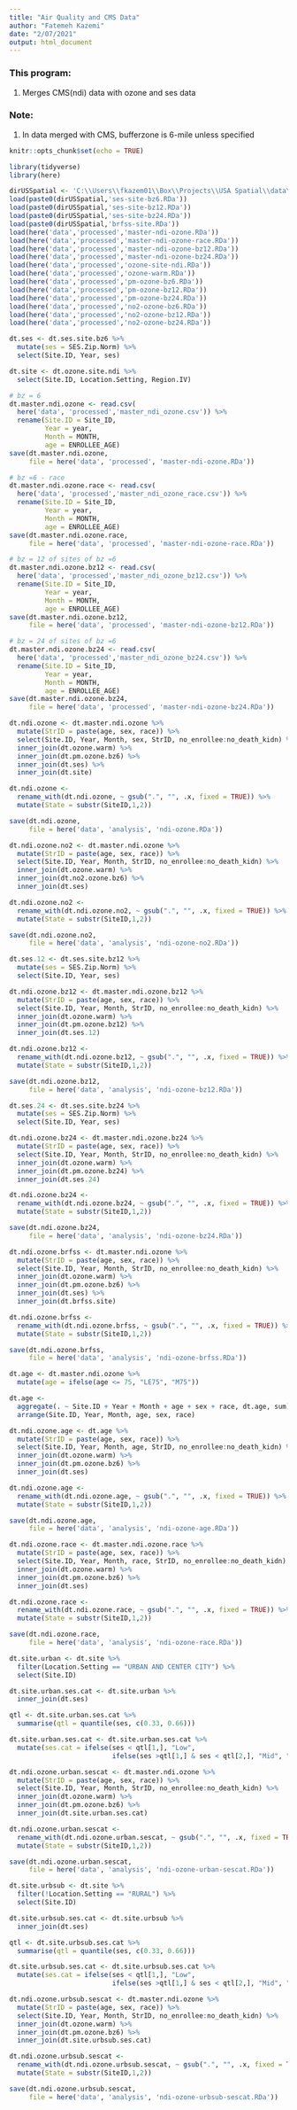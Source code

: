 ```yaml
---
title: "Air Quality and CMS Data"
author: "Fatemeh Kazemi"
date: "2/07/2021"
output: html_document
---
```

### This program:
  (1) Merges CMS(ndi) data with ozone and ses data
  
### Note:
  1. In data merged with CMS, bufferzone is 6-mile unless specified
  
```r
knitr::opts_chunk$set(echo = TRUE)
```

```r
library(tidyverse)
library(here)
```

```r
dirUSSpatial <- 'C:\\Users\\fkazem01\\Box\\Projects\\USA Spatial\\data\\processed\\'
load(paste0(dirUSSpatial,'ses-site-bz6.RDa'))
load(paste0(dirUSSpatial,'ses-site-bz12.RDa'))
load(paste0(dirUSSpatial,'ses-site-bz24.RDa'))
load(paste0(dirUSSpatial,'brfss-site.RDa'))
load(here('data','processed','master-ndi-ozone.RDa'))
load(here('data','processed','master-ndi-ozone-race.RDa'))
load(here('data','processed','master-ndi-ozone-bz12.RDa'))
load(here('data','processed','master-ndi-ozone-bz24.RDa'))
load(here('data','processed','ozone-site-ndi.RDa'))
load(here('data','processed','ozone-warm.RDa'))
load(here('data','processed','pm-ozone-bz6.RDa'))
load(here('data','processed','pm-ozone-bz12.RDa'))
load(here('data','processed','pm-ozone-bz24.RDa'))
load(here('data','processed','no2-ozone-bz6.RDa'))
load(here('data','processed','no2-ozone-bz12.RDa'))
load(here('data','processed','no2-ozone-bz24.RDa'))
```

```r
dt.ses <- dt.ses.site.bz6 %>% 
  mutate(ses = SES.Zip.Norm) %>% 
  select(Site.ID, Year, ses)

dt.site <- dt.ozone.site.ndi %>% 
  select(Site.ID, Location.Setting, Region.IV)
```

```r
# bz = 6
dt.master.ndi.ozone <- read.csv(
  here('data', 'processed','master_ndi_ozone.csv')) %>% 
  rename(Site.ID = Site_ID,
         Year = year,
         Month = MONTH,
         age = ENROLLEE_AGE)
save(dt.master.ndi.ozone, 
     file = here('data', 'processed', 'master-ndi-ozone.RDa'))

# bz =6 - race
dt.master.ndi.ozone.race <- read.csv(
  here('data', 'processed','master_ndi_ozone_race.csv')) %>%
  rename(Site.ID = Site_ID,
         Year = year,
         Month = MONTH,
         age = ENROLLEE_AGE)
save(dt.master.ndi.ozone.race, 
     file = here('data', 'processed', 'master-ndi-ozone-race.RDa'))

# bz = 12 of sites of bz =6
dt.master.ndi.ozone.bz12 <- read.csv(
  here('data', 'processed','master_ndi_ozone_bz12.csv')) %>% 
  rename(Site.ID = Site_ID,
         Year = year,
         Month = MONTH,
         age = ENROLLEE_AGE)
save(dt.master.ndi.ozone.bz12, 
     file = here('data', 'processed', 'master-ndi-ozone-bz12.RDa'))

# bz = 24 of sites of bz =6
dt.master.ndi.ozone.bz24 <- read.csv(
  here('data', 'processed','master_ndi_ozone_bz24.csv')) %>% 
  rename(Site.ID = Site_ID,
         Year = year,
         Month = MONTH,
         age = ENROLLEE_AGE)
save(dt.master.ndi.ozone.bz24, 
     file = here('data', 'processed', 'master-ndi-ozone-bz24.RDa'))
```

```r
dt.ndi.ozone <- dt.master.ndi.ozone %>% 
  mutate(StrID = paste(age, sex, race)) %>% 
  select(Site.ID, Year, Month, sex, StrID, no_enrollee:no_death_kidn) %>%  
  inner_join(dt.ozone.warm) %>% 
  inner_join(dt.pm.ozone.bz6) %>% 
  inner_join(dt.ses) %>% 
  inner_join(dt.site)

dt.ndi.ozone <-
  rename_with(dt.ndi.ozone, ~ gsub(".", "", .x, fixed = TRUE)) %>% 
  mutate(State = substr(SiteID,1,2))

save(dt.ndi.ozone, 
     file = here('data', 'analysis', 'ndi-ozone.RDa'))

dt.ndi.ozone.no2 <- dt.master.ndi.ozone %>% 
  mutate(StrID = paste(age, sex, race)) %>% 
  select(Site.ID, Year, Month, StrID, no_enrollee:no_death_kidn) %>%  
  inner_join(dt.ozone.warm) %>% 
  inner_join(dt.no2.ozone.bz6) %>% 
  inner_join(dt.ses)

dt.ndi.ozone.no2 <-
  rename_with(dt.ndi.ozone.no2, ~ gsub(".", "", .x, fixed = TRUE)) %>% 
  mutate(State = substr(SiteID,1,2))

save(dt.ndi.ozone.no2, 
     file = here('data', 'analysis', 'ndi-ozone-no2.RDa'))
```

```r
dt.ses.12 <- dt.ses.site.bz12 %>% 
  mutate(ses = SES.Zip.Norm) %>% 
  select(Site.ID, Year, ses)

dt.ndi.ozone.bz12 <- dt.master.ndi.ozone.bz12 %>% 
  mutate(StrID = paste(age, sex, race)) %>% 
  select(Site.ID, Year, Month, StrID, no_enrollee:no_death_kidn) %>%  
  inner_join(dt.ozone.warm) %>% 
  inner_join(dt.pm.ozone.bz12) %>% 
  inner_join(dt.ses.12)

dt.ndi.ozone.bz12 <-
  rename_with(dt.ndi.ozone.bz12, ~ gsub(".", "", .x, fixed = TRUE)) %>% 
  mutate(State = substr(SiteID,1,2))

save(dt.ndi.ozone.bz12, 
     file = here('data', 'analysis', 'ndi-ozone-bz12.RDa'))

dt.ses.24 <- dt.ses.site.bz24 %>% 
  mutate(ses = SES.Zip.Norm) %>% 
  select(Site.ID, Year, ses)

dt.ndi.ozone.bz24 <- dt.master.ndi.ozone.bz24 %>% 
  mutate(StrID = paste(age, sex, race)) %>% 
  select(Site.ID, Year, Month, StrID, no_enrollee:no_death_kidn) %>%  
  inner_join(dt.ozone.warm) %>% 
  inner_join(dt.pm.ozone.bz24) %>% 
  inner_join(dt.ses.24)

dt.ndi.ozone.bz24 <-
  rename_with(dt.ndi.ozone.bz24, ~ gsub(".", "", .x, fixed = TRUE)) %>% 
  mutate(State = substr(SiteID,1,2))

save(dt.ndi.ozone.bz24, 
     file = here('data', 'analysis', 'ndi-ozone-bz24.RDa'))
```

```r
dt.ndi.ozone.brfss <- dt.master.ndi.ozone %>% 
  mutate(StrID = paste(age, sex, race)) %>% 
  select(Site.ID, Year, Month, StrID, no_enrollee:no_death_kidn) %>%  
  inner_join(dt.ozone.warm) %>% 
  inner_join(dt.pm.ozone.bz6) %>% 
  inner_join(dt.ses) %>% 
  inner_join(dt.brfss.site)

dt.ndi.ozone.brfss <-
  rename_with(dt.ndi.ozone.brfss, ~ gsub(".", "", .x, fixed = TRUE)) %>% 
  mutate(State = substr(SiteID,1,2))

save(dt.ndi.ozone.brfss, 
     file = here('data', 'analysis', 'ndi-ozone-brfss.RDa'))
```

```r
dt.age <- dt.master.ndi.ozone %>%
  mutate(age = ifelse(age <= 75, "LE75", "M75"))

dt.age <- 
  aggregate(. ~ Site.ID + Year + Month + age + sex + race, dt.age, sum) %>%
  arrange(Site.ID, Year, Month, age, sex, race)

dt.ndi.ozone.age <- dt.age %>% 
  mutate(StrID = paste(age, sex, race)) %>% 
  select(Site.ID, Year, Month, age, StrID, no_enrollee:no_death_kidn) %>%  
  inner_join(dt.ozone.warm) %>% 
  inner_join(dt.pm.ozone.bz6) %>% 
  inner_join(dt.ses)

dt.ndi.ozone.age <-
  rename_with(dt.ndi.ozone.age, ~ gsub(".", "", .x, fixed = TRUE)) %>% 
  mutate(State = substr(SiteID,1,2))

save(dt.ndi.ozone.age, 
     file = here('data', 'analysis', 'ndi-ozone-age.RDa'))
```


```r
dt.ndi.ozone.race <- dt.master.ndi.ozone.race %>% 
  mutate(StrID = paste(age, sex, race)) %>% 
  select(Site.ID, Year, Month, race, StrID, no_enrollee:no_death_kidn) %>%  
  inner_join(dt.ozone.warm) %>% 
  inner_join(dt.pm.ozone.bz6) %>% 
  inner_join(dt.ses)

dt.ndi.ozone.race <-
  rename_with(dt.ndi.ozone.race, ~ gsub(".", "", .x, fixed = TRUE)) %>% 
  mutate(State = substr(SiteID,1,2))

save(dt.ndi.ozone.race, 
     file = here('data', 'analysis', 'ndi-ozone-race.RDa')) 

```



```r
dt.site.urban <- dt.site %>% 
  filter(Location.Setting == "URBAN AND CENTER CITY") %>% 
  select(Site.ID)

dt.site.urban.ses.cat <- dt.site.urban %>% 
  inner_join(dt.ses)

qtl <- dt.site.urban.ses.cat %>% 
  summarise(qtl = quantile(ses, c(0.33, 0.66)))

dt.site.urban.ses.cat <- dt.site.urban.ses.cat %>% 
  mutate(ses.cat = ifelse(ses < qtl[1,], "Low",
                          ifelse(ses >qtl[1,] & ses < qtl[2,], "Mid", "High")))

dt.ndi.ozone.urban.sescat <- dt.master.ndi.ozone %>% 
  mutate(StrID = paste(age, sex, race)) %>% 
  select(Site.ID, Year, Month, StrID, no_enrollee:no_death_kidn) %>%  
  inner_join(dt.ozone.warm) %>% 
  inner_join(dt.pm.ozone.bz6) %>% 
  inner_join(dt.site.urban.ses.cat)

dt.ndi.ozone.urban.sescat <-
  rename_with(dt.ndi.ozone.urban.sescat, ~ gsub(".", "", .x, fixed = TRUE)) %>% 
  mutate(State = substr(SiteID,1,2))

save(dt.ndi.ozone.urban.sescat, 
     file = here('data', 'analysis', 'ndi-ozone-urban-sescat.RDa'))
```

```r
dt.site.urbsub <- dt.site %>% 
  filter(!Location.Setting == "RURAL") %>% 
  select(Site.ID)

dt.site.urbsub.ses.cat <- dt.site.urbsub %>% 
  inner_join(dt.ses)

qtl <- dt.site.urbsub.ses.cat %>% 
  summarise(qtl = quantile(ses, c(0.33, 0.66)))

dt.site.urbsub.ses.cat <- dt.site.urbsub.ses.cat %>% 
  mutate(ses.cat = ifelse(ses < qtl[1,], "Low",
                          ifelse(ses >qtl[1,] & ses < qtl[2,], "Mid", "High")))

dt.ndi.ozone.urbsub.sescat <- dt.master.ndi.ozone %>% 
  mutate(StrID = paste(age, sex, race)) %>% 
  select(Site.ID, Year, Month, StrID, no_enrollee:no_death_kidn) %>%  
  inner_join(dt.ozone.warm) %>% 
  inner_join(dt.pm.ozone.bz6) %>% 
  inner_join(dt.site.urbsub.ses.cat)

dt.ndi.ozone.urbsub.sescat <-
  rename_with(dt.ndi.ozone.urbsub.sescat, ~ gsub(".", "", .x, fixed = TRUE)) %>% 
  mutate(State = substr(SiteID,1,2))

save(dt.ndi.ozone.urbsub.sescat, 
     file = here('data', 'analysis', 'ndi-ozone-urbsub-sescat.RDa'))
```